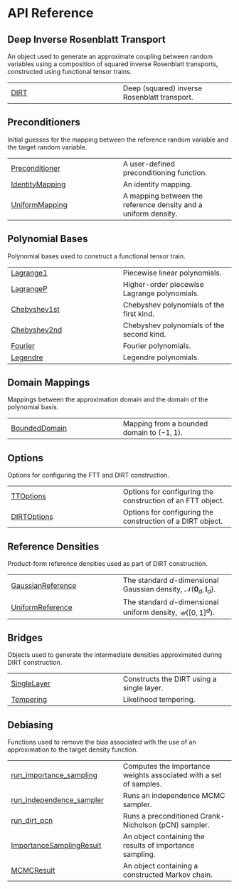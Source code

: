 # API Reference {.doc .doc-index}

## Deep Inverse Rosenblatt Transport

An object used to generate an approximate coupling between random variables using a composition of squared inverse Rosenblatt transports, constructed using functional tensor trains.

| | |
| --- | --- |
| [DIRT](DIRT.qmd#deep_tensor.DIRT) | Deep (squared) inverse Rosenblatt transport. |

## Preconditioners

Initial guesses for the mapping between the reference random variable and the target random variable.

| | |
| --- | --- |
| [Preconditioner](Preconditioner.qmd#deep_tensor.Preconditioner) | A user-defined preconditioning function. |
| [IdentityMapping](IdentityMapping.qmd#deep_tensor.IdentityMapping) | An identity mapping. |
| [UniformMapping](UniformMapping.qmd#deep_tensor.UniformMapping) | A mapping between the reference density and a uniform density. |

## Polynomial Bases

Polynomial bases used to construct a functional tensor train.

| | |
| --- | --- |
| [Lagrange1](Lagrange1.qmd#deep_tensor.Lagrange1) | Piecewise linear polynomials. |
| [LagrangeP](LagrangeP.qmd#deep_tensor.LagrangeP) | Higher-order piecewise Lagrange polynomials. |
| [Chebyshev1st](Chebyshev1st.qmd#deep_tensor.Chebyshev1st) | Chebyshev polynomials of the first kind. |
| [Chebyshev2nd](Chebyshev2nd.qmd#deep_tensor.Chebyshev2nd) | Chebyshev polynomials of the second kind. |
| [Fourier](Fourier.qmd#deep_tensor.Fourier) | Fourier polynomials. |
| [Legendre](Legendre.qmd#deep_tensor.Legendre) | Legendre polynomials. |

## Domain Mappings

Mappings between the approximation domain and the domain of the polynomial basis.

| | |
| --- | --- |
| [BoundedDomain](BoundedDomain.qmd#deep_tensor.BoundedDomain) | Mapping from a bounded domain to $(-1, 1)$. |

## Options

Options for configuring the FTT and DIRT construction.

| | |
| --- | --- |
| [TTOptions](TTOptions.qmd#deep_tensor.TTOptions) | Options for configuring the construction of an FTT object. |
| [DIRTOptions](DIRTOptions.qmd#deep_tensor.DIRTOptions) | Options for configuring the construction of a DIRT object. |

## Reference Densities

Product-form reference densities used as part of DIRT construction.

| | |
| --- | --- |
| [GaussianReference](GaussianReference.qmd#deep_tensor.GaussianReference) | The standard $d$-dimensional Gaussian density, $\mathcal{N}(\boldsymbol{0}_{d}, \boldsymbol{I}_{d})$. |
| [UniformReference](UniformReference.qmd#deep_tensor.UniformReference) | The standard $d$-dimensional uniform density, $\mathcal{U}([0, 1]^{d})$. |

## Bridges

Objects used to generate the intermediate densities approximated during DIRT construction.

| | |
| --- | --- |
| [SingleLayer](SingleLayer.qmd#deep_tensor.SingleLayer) | Constructs the DIRT using a single layer. |
| [Tempering](Tempering.qmd#deep_tensor.Tempering) | Likelihood tempering. |

## Debiasing

Functions used to remove the bias associated with the use of an approximation to the target density function.

| | |
| --- | --- |
| [run_importance_sampling](run_importance_sampling.qmd#deep_tensor.run_importance_sampling) | Computes the importance weights associated with a set of samples. |
| [run_independence_sampler](run_independence_sampler.qmd#deep_tensor.run_independence_sampler) | Runs an independence MCMC sampler. |
| [run_dirt_pcn](run_dirt_pcn.qmd#deep_tensor.run_dirt_pcn) | Runs a preconditioned Crank-Nicholson (pCN) sampler. |
| [ImportanceSamplingResult](ImportanceSamplingResult.qmd#deep_tensor.ImportanceSamplingResult) | An object containing the results of importance sampling. |
| [MCMCResult](MCMCResult.qmd#deep_tensor.MCMCResult) | An object containing a constructed Markov chain. |